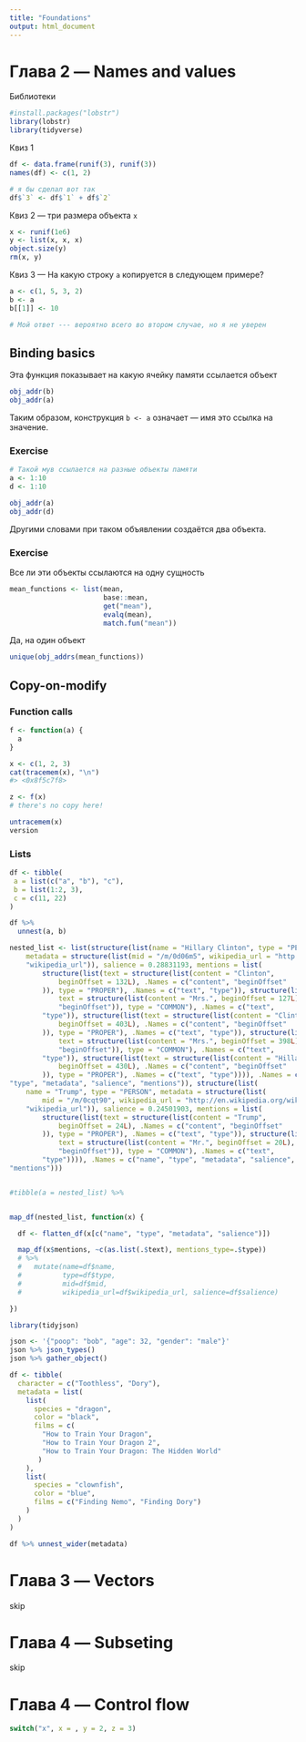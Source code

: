 ```yaml
---
title: "Foundations"
output: html_document
---
```


# Глава 2 --- Names and values


Библиотеки
```r
#install.packages("lobstr")
library(lobstr)
library(tidyverse)
```


Квиз 1
```r
df <- data.frame(runif(3), runif(3))
names(df) <- c(1, 2)

# я бы сделал вот так
df$`3` <- df$`1` + df$`2`

```

Квиз 2 --- три размера объекта `x`
```r
x <- runif(1e6)
y <- list(x, x, x)
object.size(y)
rm(x, y)
```

Квиз 3 --- На какую строку `a` копируется в следующем примере?
```r
a <- c(1, 5, 3, 2)
b <- a
b[[1]] <- 10

# Мой ответ --- вероятно всего во втором случае, но я не уверен
```


## Binding basics

Эта функция показывает на какую ячейку памяти ссылается объект

```r
obj_addr(b)
obj_addr(a)
```

Таким образом, конструкция `b <- a` означает --- имя это ссылка на значение.

### Exercise

```r
# Такой мув ссылается на разные объекты памяти
a <- 1:10
d <- 1:10

obj_addr(a)
obj_addr(d)
```

Другими словами при таком объявлении создаётся два объекта.

### Exercise

Все ли эти объекты ссылаются на одну сущность

```r
mean_functions <- list(mean,
                       base::mean,
                       get("mean"),
                       evalq(mean),
                       match.fun("mean"))
```

Да, на один объект
```r
unique(obj_addrs(mean_functions))
```

## Copy-on-modify

### Function calls

```r
f <- function(a) {
  a
}

x <- c(1, 2, 3)
cat(tracemem(x), "\n")
#> <0x8f5c7f8>

z <- f(x)
# there's no copy here!

untracemem(x)
version
```

###  Lists

```r
df <- tibble(
 a = list(c("a", "b"), "c"),
 b = list(1:2, 3),
 c = c(11, 22)
)

df %>%
  unnest(a, b)
```

```r
nested_list <- list(structure(list(name = "Hillary Clinton", type = "PERSON", 
    metadata = structure(list(mid = "/m/0d06m5", wikipedia_url = "http://en.wikipedia.org/wiki/Hillary_Clinton"), .Names = c("mid", 
    "wikipedia_url")), salience = 0.28831193, mentions = list(
        structure(list(text = structure(list(content = "Clinton", 
            beginOffset = 132L), .Names = c("content", "beginOffset"
        )), type = "PROPER"), .Names = c("text", "type")), structure(list(
            text = structure(list(content = "Mrs.", beginOffset = 127L), .Names = c("content", 
            "beginOffset")), type = "COMMON"), .Names = c("text", 
        "type")), structure(list(text = structure(list(content = "Clinton", 
            beginOffset = 403L), .Names = c("content", "beginOffset"
        )), type = "PROPER"), .Names = c("text", "type")), structure(list(
            text = structure(list(content = "Mrs.", beginOffset = 398L), .Names = c("content", 
            "beginOffset")), type = "COMMON"), .Names = c("text", 
        "type")), structure(list(text = structure(list(content = "Hillary Clinton", 
            beginOffset = 430L), .Names = c("content", "beginOffset"
        )), type = "PROPER"), .Names = c("text", "type")))), .Names = c("name", 
"type", "metadata", "salience", "mentions")), structure(list(
    name = "Trump", type = "PERSON", metadata = structure(list(
        mid = "/m/0cqt90", wikipedia_url = "http://en.wikipedia.org/wiki/Donald_Trump"), .Names = c("mid", 
    "wikipedia_url")), salience = 0.24501903, mentions = list(
        structure(list(text = structure(list(content = "Trump", 
            beginOffset = 24L), .Names = c("content", "beginOffset"
        )), type = "PROPER"), .Names = c("text", "type")), structure(list(
            text = structure(list(content = "Mr.", beginOffset = 20L), .Names = c("content", 
            "beginOffset")), type = "COMMON"), .Names = c("text", 
        "type")))), .Names = c("name", "type", "metadata", "salience", 
"mentions")))


#tibble(a = nested_list) %>% 


map_df(nested_list, function(x) {

  df <- flatten_df(x[c("name", "type", "metadata", "salience")]) 

  map_df(x$mentions, ~c(as.list(.$text), mentions_type=.$type)) 
  # %>%
  #   mutate(name=df$name, 
  #          type=df$type, 
  #          mid=df$mid,
  #          wikipedia_url=df$wikipedia_url, salience=df$salience)

})


```

```r

library(tidyjson)

json <- '{"poop": "bob", "age": 32, "gender": "male"}'
json %>% json_types()
json %>% gather_object()


```



```r
df <- tibble(
  character = c("Toothless", "Dory"),
  metadata = list(
    list(
      species = "dragon",
      color = "black",
      films = c(
        "How to Train Your Dragon",
        "How to Train Your Dragon 2",
        "How to Train Your Dragon: The Hidden World"
       )
    ),
    list(
      species = "clownfish",
      color = "blue",
      films = c("Finding Nemo", "Finding Dory")
    )
  )
)

df %>% unnest_wider(metadata)
```


# Глава 3 --- Vectors

skip

# Глава 4 --- Subseting

skip

# Глава 4 --- Control flow

```r
switch("x", x = , y = 2, z = 3)
```


